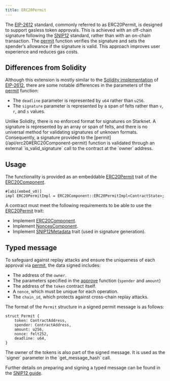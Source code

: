 ```yaml
---
title: ERC20Permit
---
```


The [EIP-2612](https://eips.ethereum.org/EIPS/eip-2612) standard, commonly referred to as ERC20Permit, is designed to support gasless token approvals. This is achieved with an off-chain
signature following the [SNIP12](https://github.com/starknet-io/SNIPs/blob/main/SNIPS/snip-12.md) standard, rather than with an on-chain transaction. The [permit](/api/erc20#ERC20Component-permit) function verifies the signature and sets
the spender’s allowance if the signature is valid. This approach improves user experience and reduces gas costs.

## Differences from Solidity

Although this extension is mostly similar to the [Solidity implementation](https://github.com/OpenZeppelin/openzeppelin-contracts/blob/master/contracts/token/ERC20/extensions/ERC20Permit.sol) of [EIP-2612](https://eips.ethereum.org/EIPS/eip-2612), there are some notable differences in the parameters of the [permit](/api/erc20#ERC20Component-permit) function:

* The `deadline` parameter is represented by `u64` rather than `u256`.
* The `signature` parameter is represented by a span of felts rather than `v`, `r`, and `s` values.

<Callout>
Unlike Solidity, there is no enforced format for signatures on Starknet. A signature is represented by an array or span of felts,
and there is no universal method for validating signatures of unknown formats. Consequently, a signature provided to the [permit](/api/erc20#ERC20Component-permit) function
is validated through an external `is_valid_signature` call to the contract at the `owner` address.
</Callout>

## Usage

The functionality is provided as an embeddable [ERC20Permit](/api/erc20#ERC20Component-Embeddable-Impls-ERC20PermitImpl) trait of the [ERC20Component](/api/erc20#ERC20Component).

```cairo
#[abi(embed_v0)]
impl ERC20PermitImpl = ERC20Component::ERC20PermitImpl<ContractState>;
```

A contract must meet the following requirements to be able to use the [ERC20Permit](/api/erc20#ERC20Component-Embeddable-Impls-ERC20PermitImpl) trait:

* Implement [ERC20Component](/api/erc20#ERC20Component).
* Implement [NoncesComponent](/api/utilities#NoncesComponent).
* Implement [SNIP12Metadata](api/utilities#snip12) trait (used in signature generation).

## Typed message

To safeguard against replay attacks and ensure the uniqueness of each approval via [permit](/api/erc20#ERC20Component-permit), the data signed includes:

* The address of the `owner`.
* The parameters specified in the [approve](/api/erc20#ERC20Component-approve) function (`spender` and `amount`)
* The address of the `token` contract itself.
* A `nonce`, which must be unique for each operation.
* The `chain_id`, which protects against cross-chain replay attacks.

The format of the `Permit` structure in a signed permit message is as follows:
```cairo
struct Permit {
    token: ContractAddress,
    spender: ContractAddress,
    amount: u256,
    nonce: felt252,
    deadline: u64,
}
```

<Callout>
The owner of the tokens is also part of the signed message. It is used as the `signer` parameter in the `get_message_hash` call.
</Callout>

Further details on preparing and signing a typed message can be found in the [SNIP12 guide](/guides/snip12).
